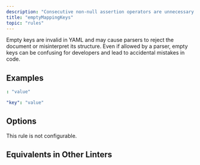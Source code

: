 ```yaml
---
description: "Consecutive non-null assertion operators are unnecessary."
title: "emptyMappingKeys"
topic: "rules"
---
```



<RuleSummary plugin="yml" rule="emptyMappingKeys" />

Empty keys are invalid in YAML and may cause parsers to reject the document or misinterpret its structure.
Even if allowed by a parser, empty keys can be confusing for developers and lead to accidental mistakes in code.

## Examples

<Tabs>
<TabItem label="❌ Incorrect">

```yml
: "value"
```

</TabItem>
<TabItem label="✅ Correct">

```yml
"key": "value"
```

</TabItem>
</Tabs>

## Options

This rule is not configurable.

## Equivalents in Other Linters

<RuleEquivalents pluginId="yml" ruleId="emptyMappingKeys" />
